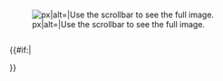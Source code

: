 <includeonly><div class="thumb {{#switch:{{{5}}}
|none=<nowiki> </nowiki>tnone
|left=<nowiki> </nowiki>tleft
|right
|#default=<nowiki> </nowiki>tright
}}" style="width:{{#expr:{{{2|250}}}+30}}px;">
<div class="thumbinner"><div class="overflowbugy" style="height:{{{3|500}}}px;overflow:auto;">[[Image:{{{1}}}|{{{2|250}}}px|alt={{{alt|}}}|Use the scrollbar to see the full image.]]
</div>{{#if:{{{4|}}}|<div class="thumbcaption"><div class="magnify">[[:File:{{{1}}}| ]]</div>{{{4|}}}</div>}}
</div></div></includeonly><noinclude>
{{template doc}}
<!-- Add categories and interwikis to the /doc subpage, not here! -->
</noinclude>